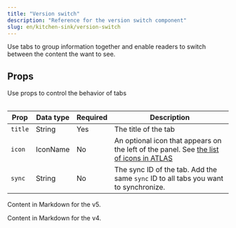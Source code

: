 ```yaml
---
title: "Version switch"
description: "Reference for the version switch component"
slug: en/kitchen-sink/version-switch
---
```


Use tabs to group information together and enable readers to switch between the content the want to see.

## Props

Use props to control the behavior of tabs

<Table>

| Prop    | Data type | Required | Description                                                                                                                                             |
| ------- | --------- | -------- | ------------------------------------------------------------------------------------------------------------------------------------------------------- |
| `title` | String    | Yes      | The title of the tab                                                                                                                                    |
| `icon`  | IconName  | No       | An optional icon that appears on the left of the panel. See [the list of icons in ATLAS](https://atlas.adeven.com/docs/components/Icon#available-icons) |
| `sync`  | String    | No       | The sync ID of the tab. Add the same `sync` ID to all tabs you want to synchronize.                                                                     |

</Table>

<Version version="v5">Content in Markdown for the v5.</Version>

<Version version="v4">Content in Markdown for the v4.</Version>
